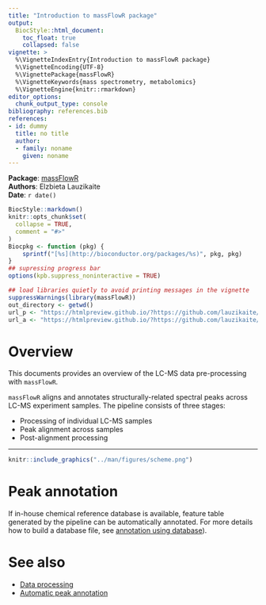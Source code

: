 ```yaml
---
title: "Introduction to massFlowR package"
output:
  BiocStyle::html_document:
    toc_float: true
    collapsed: false
vignette: >
  %\VignetteIndexEntry{Introduction to massFlowR package}
  %\VignetteEncoding{UTF-8}
  %\VignettePackage{massFlowR}
  %\VignetteKeywords{mass spectrometry, metabolomics}
  %\VignetteEngine{knitr::rmarkdown}
editor_options: 
  chunk_output_type: console
bibliography: references.bib
references:
- id: dummy
  title: no title
  author:
  - family: noname
    given: noname
---
```


<style>
pre code, pre, code {
  white-space: pre !important;
  overflow-x: scroll !important;
  word-break: keep-all !important;
  word-wrap: initial !important;
}
</style>

**Package**: [massFlowR](https://github.com/lauzikaite/massFlowR)<br />
**Authors**: Elzbieta Lauzikaite<br />
**Date**: `r date()`

```r
BiocStyle::markdown() 
knitr::opts_chunk$set(
  collapse = TRUE,
  comment = "#>"
)
Biocpkg <- function (pkg) {
    sprintf("[%s](http://bioconductor.org/packages/%s)", pkg, pkg)
}
## supressing progress bar
options(kpb.suppress_noninteractive = TRUE) 
```

```r
## load libraries quietly to avoid printing messages in the vignette
suppressWarnings(library(massFlowR))
out_directory <- getwd()
url_p <- "https://htmlpreview.github.io/?https://github.com/lauzikaite/massFlowR/blob/master/doc/processing.html"
url_a <- "https://htmlpreview.github.io/?https://github.com/lauzikaite/massFlowR/blob/master/doc/annotation.html"
```


# Overview


This documents provides an overview of the LC-MS data pre-processing with `massFlowR`.

`massFlowR` aligns and annotates structurally-related spectral peaks across LC-MS experiment samples. The pipeline consists of three stages:

* Processing of individual LC-MS samples
* Peak alignment across samples
* Post-alignment processing


***


```r
knitr::include_graphics("../man/figures/scheme.png")
```


# Peak annotation


If in-house chemical reference database is available, feature table generated by the pipeline can be automatically annotated. For more details how to build a database file, see [annotation using database](`r url_a`)).


# See also

* [Data processing](`r url_p`)
* [Automatic peak annotation](`r url_a`)
